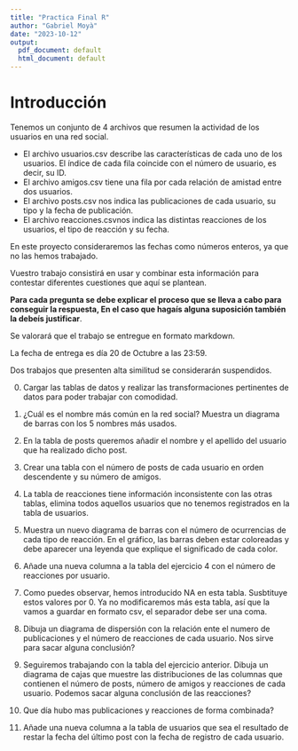 ```yaml
---
title: "Practica Final R"
author: "Gabriel Moyà"
date: "2023-10-12"
output:
  pdf_document: default
  html_document: default
---
```

# Introducción
Tenemos un conjunto de 4 archivos que resumen la actividad de los usuarios en una red social.

- El archivo usuarios.csv describe las características de cada uno de los usuarios. El índice de cada fila coincide con el número de usuario, es decir, su ID.
- El archivo amigos.csv tiene una fila por cada relación de amistad entre dos usuarios.
- El archivo posts.csv nos indica las publicaciones de cada usuario, su tipo y la fecha de publicación.
- El archivo reacciones.csvnos indica las distintas reacciones de los usuarios, el tipo de reacción y su fecha.

En este proyecto consideraremos las fechas como números enteros, ya que no las hemos trabajado.

Vuestro trabajo consistirá en usar y combinar esta información para contestar diferentes cuestiones que aquí se plantean. 

**Para cada pregunta se debe explicar el proceso que se lleva a cabo para conseguir la respuesta, En el caso que hagaís alguna suposición también la debeís justificar**. 

Se valorará que el trabajo se entregue en formato markdown.

La fecha de entrega es día 20 de Octubre a las 23:59.

Dos trabajos que presenten alta similitud se considerarán suspendidos.

0. Cargar las tablas de datos y realizar las transformaciones pertinentes de datos para poder trabajar con comodidad.

1. ¿Cuál es el nombre más común en la red social? Muestra un diagrama de barras con los 5 nombres más usados.

2. En la tabla de posts queremos añadir el nombre y el apellido del usuario que ha realizado dicho post.

3. Crear una tabla con el número de posts de cada usuario en orden descendente y su número de amigos.

4. La tabla de reacciones tiene información inconsistente con las otras tablas, elimina todos aquellos usuarios que no tenemos registrados en la tabla de usuarios.

5. Muestra un nuevo diagrama de barras con el número de ocurrencias de cada tipo de reacción. En el gráfico, las barras deben estar coloreadas y debe aparecer una leyenda que explique el significado de cada color.

6. Añade una nueva columna a la tabla del ejercicio 4 con el número de reacciones por usuario.

7. Como puedes observar, hemos introducido NA en esta tabla. Susbtituye estos valores por 0. Ya no modificaremos más esta tabla, así que la vamos a guardar en formato csv, el separador debe ser una coma.

8. Dibuja un diagrama de dispersión con la relación ente el numero de publicaciones y el número de reacciones de cada usuario. Nos sirve para sacar alguna conclusión?

9. Seguiremos trabajando con la tabla del ejercicio anterior. Dibuja un diagrama de cajas que muestre las distribuciones de las columnas que contienen el número de posts, número de amigos y reacciones de cada usuario. Podemos sacar alguna conclusión de las reacciones?

10. Que día hubo mas publicaciones y reacciones de forma combinada?

11. Añade una nueva columna a la tabla de usuarios que sea el resultado de restar la fecha del último post con la fecha de registro de cada usuario.


